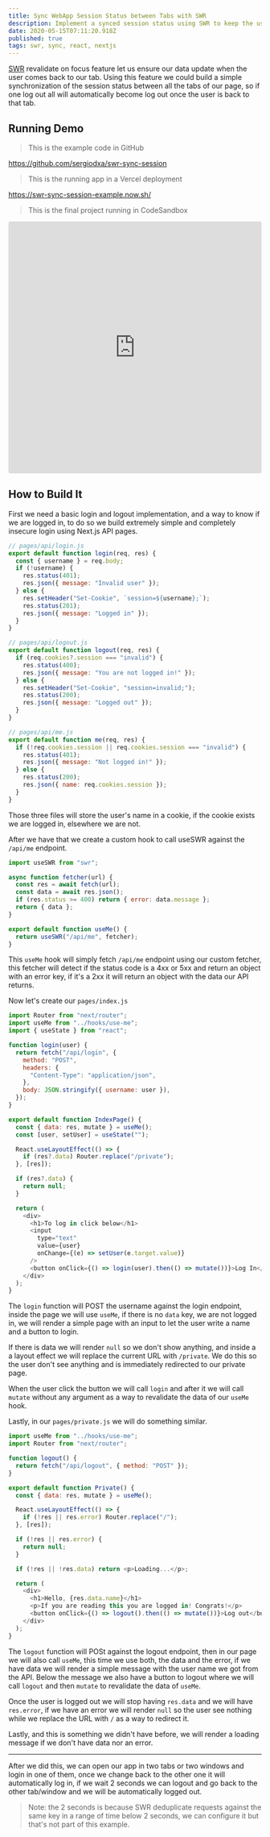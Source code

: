 ```yaml
---
title: Sync WebApp Session Status between Tabs with SWR
description: Implement a synced session status using SWR to keep the user logged in/out in all the tabs or windows
date: 2020-05-15T07:11:20.918Z
published: true
tags: swr, sync, react, nextjs
---
```


[SWR](https://swr.now.sh) revalidate on focus feature let us ensure our data update when the user comes back to our tab. Using this feature we could build a simple synchronization of the session status between all the tabs of our page, so if one log out all will automatically become log out once the user is back to that tab.

## Running Demo

> This is the example code in GitHub

https://github.com/sergiodxa/swr-sync-session

> This is the running app in a Vercel deployment

https://swr-sync-session-example.now.sh/

> This is the final project running in CodeSandbox

<iframe
  src="https://codesandbox.io/embed/github/sergiodxa/swr-sync-session/tree/master/?fontsize=14&hidenavigation=1&theme=light&view=preview"
  style="width:100%;height:500px;border:0;border-radius:4px;overflow:hidden;"
  title="Sync WebApp Session Status between Tabs with Swr"
  allow=""
  sandbox="allow-modals allow-forms allow-popups allow-scripts allow-same-origin"
></iframe>

## How to Build It

First we need a basic login and logout implementation, and a way to know if we are logged in, to do so we build extremely simple and completely insecure login using Next.js API pages.

```js
// pages/api/login.js
export default function login(req, res) {
  const { username } = req.body;
  if (!username) {
    res.status(401);
    res.json({ message: "Invalid user" });
  } else {
    res.setHeader("Set-Cookie", `session=${username};`);
    res.status(201);
    res.json({ message: "Logged in" });
  }
}

// pages/api/logout.js
export default function logout(req, res) {
  if (req.cookies?.session === "invalid") {
    res.status(400);
    res.json({ message: "You are not logged in!" });
  } else {
    res.setHeader("Set-Cookie", "session=invalid;");
    res.status(200);
    res.json({ message: "Logged out" });
  }
}

// pages/api/me.js
export default function me(req, res) {
  if (!req.cookies.session || req.cookies.session === "invalid") {
    res.status(401);
    res.json({ message: "Not logged in!" });
  } else {
    res.status(200);
    res.json({ name: req.cookies.session });
  }
}
```

Those three files will store the user's name in a cookie, if the cookie exists we are logged in, elsewhere we are not.

After we have that we create a custom hook to call useSWR against the `/api/me` endpoint.

```js
import useSWR from "swr";

async function fetcher(url) {
  const res = await fetch(url);
  const data = await res.json();
  if (res.status >= 400) return { error: data.message };
  return { data };
}

export default function useMe() {
  return useSWR("/api/me", fetcher);
}
```

This `useMe` hook will simply fetch `/api/me` endpoint using our custom fetcher, this fetcher will detect if the status code is a 4xx or 5xx and return an object with an error key, if it's a 2xx it will return an object with the data our API returns.

Now let's create our `pages/index.js`

```js
import Router from "next/router";
import useMe from "../hooks/use-me";
import { useState } from "react";

function login(user) {
  return fetch("/api/login", {
    method: "POST",
    headers: {
      "Content-Type": "application/json",
    },
    body: JSON.stringify({ username: user }),
  });
}

export default function IndexPage() {
  const { data: res, mutate } = useMe();
  const [user, setUser] = useState("");

  React.useLayoutEffect(() => {
    if (res?.data) Router.replace("/private");
  }, [res]);

  if (res?.data) {
    return null;
  }

  return (
    <div>
      <h1>To log in click below</h1>
      <input
        type="text"
        value={user}
        onChange={(e) => setUser(e.target.value)}
      />
      <button onClick={() => login(user).then(() => mutate())}>Log In</button>
    </div>
  );
}
```

The `login` function will POST the username against the login endpoint, inside the page we will use `useMe`, if there is no `data` key, we are not logged in, we will render a simple page with an input to let the user write a name and a button to login.

If there is data we will render `null` so we don't show anything, and inside a a layout effect we will replace the current URL with `/private`. We do this so the user don't see anything and is immediately redirected to our private page.

When the user click the button we will call `login` and after it we will call `mutate` without any argument as a way to revalidate the data of our `useMe` hook.

Lastly, in our `pages/private.js` we will do something similar.

```js
import useMe from "../hooks/use-me";
import Router from "next/router";

function logout() {
  return fetch("/api/logout", { method: "POST" });
}

export default function Private() {
  const { data: res, mutate } = useMe();

  React.useLayoutEffect(() => {
    if (!res || res.error) Router.replace("/");
  }, [res]);

  if (!res || res.error) {
    return null;
  }

  if (!res || !res.data) return <p>Loading...</p>;

  return (
    <div>
      <h1>Hello, {res.data.name}</h1>
      <p>If you are reading this you are logged in! Congrats!</p>
      <button onClick={() => logout().then(() => mutate())}>Log out</button>
    </div>
  );
}
```

The `logout` function will POSt against the logout endpoint, then in our page we will also call `useMe`, this time we use both, the data and the error, if we have data we will render a simple message with the user name we got from the API. Below the message we also have a button to logout where we will call `logout` and then `mutate` to revalidate the data of `useMe`.

Once the user is logged out we will stop having `res.data` and we will have `res.error`, if we have an error we will render `null` so the user see nothing while we replace the URL with `/` as a way to redirect it.

Lastly, and this is something we didn't have before, we will render a loading message if we don't have data nor an error.

---

After we did this, we can open our app in two tabs or two windows and login in one of them, once we change back to the other one it will automatically log in, if we wait 2 seconds we can logout and go back to the other tab/window and we will be automatically logged out.

> Note: the 2 seconds is because SWR deduplicate requests against the same key in a range of time below 2 seconds, we can configure it but that's not part of this example.
